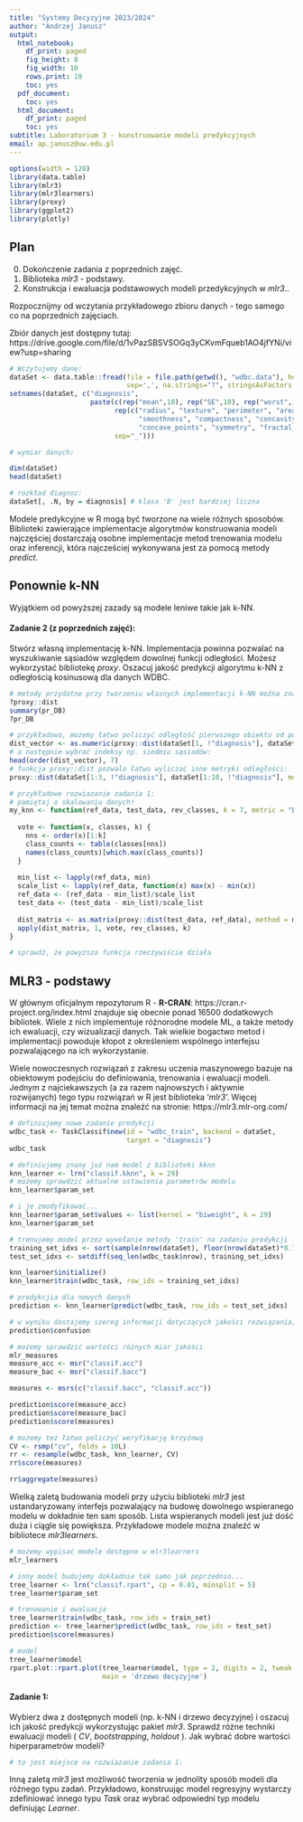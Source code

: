 ```yaml
---
title: "Systemy Decyzyjne 2023/2024"
author: "Andrzej Janusz"
output:
  html_notebook:
    df_print: paged
    fig_height: 8
    fig_width: 10
    rows.print: 10
    toc: yes
  pdf_document:
    toc: yes
  html_document:
    df_print: paged
    toc: yes
subtitle: Laboratorium 3 - konstruowanie modeli predykcyjnych
email: ap.janusz@uw.edu.pl
---
```


```r
options(width = 120)
library(data.table)
library(mlr3)
library(mlr3learners)
library(proxy)
library(ggplot2)
library(plotly)
```

## Plan

0. Dokończenie zadania z poprzednich zajęć.
1. Biblioteka _mlr3_ - podstawy.
2. Konstrukcja i ewaluacja podstawowych modeli przedykcyjnych w _mlr3_..


Rozpocznijmy od wczytania przykładowego zbioru danych - tego samego co na poprzednich zajęciach.

Zbiór danych jest dostępny tutaj:
https://drive.google.com/file/d/1vPazSBSVSOGq3yCKvmFqueb1AO4jfYNi/view?usp=sharing


```r
# Wczytujemy dane:
dataSet <- data.table::fread(file = file.path(getwd(), "wdbc.data"), header = FALSE, 
                             sep=',', na.strings="?", stringsAsFactors = TRUE, drop = 1)
setnames(dataSet, c("diagnosis",
                    paste(c(rep("mean",10), rep("SE",10), rep("worst",10)),
                          rep(c("radius", "texture", "perimeter", "area",
                                "smoothness", "compactness", "concavity",
                                "concave_points", "symmetry", "fractal_dimension"),3),
                          sep="_")))

# wymiar danych:

dim(dataSet)
head(dataSet)

# rozkład diagnoz:
dataSet[, .N, by = diagnosis] # klasa 'B' jest bardziej liczna
```

Modele predykcyjne w R mogą być tworzone na wiele różnych sposobów. Biblioteki zawierające implementacje algorytmów konstruowania modeli najczęściej dostarczają osobne implementacje metod trenowania modelu oraz inferencji, która najcześciej wykonywana jest za pomocą metody _predict_.

## Ponownie k-NN

Wyjątkiem od powyższej zazady są modele leniwe takie jak k-NN. 

#### Zadanie 2 (z poprzednich zajęć):
Stwórz własną implementację k-NN. Implementacja powinna pozwalać na wyszukiwanie sąsiadów względem dowolnej funkcji odległości. Możesz wykorzystać bibliotekę _proxy_. Oszacuj jakość predykcji algorytmu k-NN z odległością kosinusową dla danych WDBC.

```r
# metody przydatne przy tworzeniu własnych implementacji k-NN można znaleźć w bibliotece proxy
?proxy::dist
summary(pr_DB)
?pr_DB

# przykładowo, możemy łatwo policzyć odległość pierwszego obiektu od pozostałych obiektów w danych:
dist_vector <- as.numeric(proxy::dist(dataSet[1, !"diagnosis"], dataSet[, !"diagnosis"]))
# a następnie wybrać indeksy np. siedmiu sąsiadów:
head(order(dist_vector), 7)
# funkcja proxy::dist pozwala łatwo wyliczać inne metryki odległości:
proxy::dist(dataSet[1:3, !"diagnosis"], dataSet[1:10, !"diagnosis"], method = "Canberra")

# przykładowe rozwiazanie zadania 1:
# pamiętaj o skalowaniu danych!
my_knn <- function(ref_data, test_data, rev_classes, k = 7, metric = "Euclidean") {
  
  vote <- function(x, classes, k) {
    nns <- order(x)[1:k]
    class_counts <- table(classes[nns])
    names(class_counts)[which.max(class_counts)]
  }
  
  min_list <- lapply(ref_data, min)
  scale_list <- lapply(ref_data, function(x) max(x) - min(x))
  ref_data <- (ref_data - min_list)/scale_list
  test_data <- (test_data - min_list)/scale_list
  
  dist_matrix <- as.matrix(proxy::dist(test_data, ref_data), method = metric)
  apply(dist_matrix, 1, vote, rev_classes, k)
}

# sprawdź, że powyższa funkcja rzeczywiście działa

```

## MLR3 - podstawy

W głównym oficjalnym repozytorum R - __R-CRAN__: https://cran.r-project.org/index.html znajduje się obecnie ponad 16500 dodatkowych bibliotek. Wiele z nich implementuje różnorodne modele ML, a także metody ich ewaluacji, czy wizualizacji danych. Tak wielkie bogactwo metod i implementacji powoduje kłopot z określeniem wspólnego interfejsu pozwalającego na ich wykorzystanie.

Wiele nowoczesnych rozwiązań z zakresu uczenia maszynowego bazuje na obiektowym podejściu do definiowania, trenowania i ewaluacji modeli. Jednym z najciekawszych (a za razem najnowszych i aktywnie rozwijanych) tego typu rozwiązań w R jest biblioteka '_mlr3_'. Więcej informacji na jej temat można znaleźć na stronie: https://mlr3.mlr-org.com/



```r
# definiujemy nowe zadanie predykcji
wdbc_task <- TaskClassif$new(id = "wdbc_train", backend = dataSet, 
                             target = "diagnosis")
wdbc_task

# definiujemy znany już nam model z biblioteki kknn
knn_learner <- lrn("classif.kknn", k = 29)
# możemy sprawdzić aktualne ustawienia parametrów modelu
knn_learner$param_set

# i je zmodyfikować...
knn_learner$param_set$values <- list(kernel = "biweight", k = 29)
knn_learner$param_set

# trenujemy model przez wywołanie metody 'train' na zadaniu predykcji
training_set_idxs <- sort(sample(nrow(dataSet), floor(nrow(dataSet)*0.7)))
test_set_idxs <- setdiff(seq_len(wdbc_task$nrow), training_set_idxs)

knn_learner$initialize()
knn_learner$train(wdbc_task, row_ids = training_set_idxs)

# predykcjia dla nowych danych
prediction <- knn_learner$predict(wdbc_task, row_ids = test_set_idxs)

# w wyniku dostajemy szereg informacji dotyczących jakości rozwiązania, np. macierz pomyłek:
prediction$confusion

# możemy sprawdzić wartości różnych miar jakości
mlr_measures
measure_acc <- msr("classif.acc")
measure_bac <- msr("classif.bacc")

measures <- msrs(c("classif.bacc", "classif.acc"))

prediction$score(measure_acc)
prediction$score(measure_bac)
prediction$score(measures)

# możemy też łatwo policzyć weryfikację krzyżową
CV <- rsmp("cv", folds = 10L)
rr <- resample(wdbc_task, knn_learner, CV)
rr$score(measures)

rr$aggregate(measures)
```

Wielką zaletą budowania modeli przy użyciu biblioteki _mlr3_ jest ustandaryzowany interfejs pozwalający na budowę dowolnego wspieranego modelu w dokładnie ten sam sposób. Lista wspieranych modeli jest już dość duża i ciągle się powiększa. Przykładowe modele można znaleźć w bibliotece _mlr3learners_.

```r
# możemy wypisać modele dostępne w mlr3learners
mlr_learners

# inny model budujemy dokładnie tak samo jak poprzednio...
tree_learner <- lrn("classif.rpart", cp = 0.01, minsplit = 5)
tree_learner$param_set

# trenowanie i ewaluacja
tree_learner$train(wdbc_task, row_ids = train_set)
prediction <- tree_learner$predict(wdbc_task, row_ids = test_set)
prediction$score(measures)

# model
tree_learner$model
rpart.plot::rpart.plot(tree_learner$model, type = 2, digits = 2, tweak = 1.0,
                       main = 'drzewo decyzyjne')

```

#### Zadanie 1: 
Wybierz dwa z dostępnych modeli (np. k-NN i drzewo decyzyjne) i oszacuj ich jakość predykcji wykorzystując pakiet _mlr3_. Sprawdź różne techniki ewaluacji modeli ( _CV_, _bootstrapping_, _holdout_ ). Jak wybrać dobre wartości hiperparametrów modeli?

```r
# to jest miejsce na rozwiazanie zadania 1:


```

Inną zaletą _mlr3_ jest możliwość tworzenia w jednolity sposób modeli dla różnego typu zadań. Przykładowo, konstruując model regresyjny wystarczy zdefiniować innego typu _Task_ oraz wybrać odpowiedni typ modelu definiując _Learner_.

\  
\  

